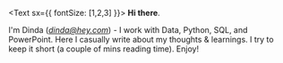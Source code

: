 <Text sx={{ fontSize: [1,2,3] }}> <b>Hi there</b>.

I'm Dinda (*dinda@hey.com*) - I work with Data, Python, SQL, and PowerPoint. Here I casually write about my thoughts & learnings. I try to keep it short (a couple of mins reading time). Enjoy!
</Text>